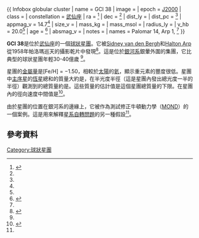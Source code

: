 {{ Infobox globular cluster
| name = GCl 38
| image =
| epoch = [[J2000|J2000]]
| class =
| constellation = [[武仙座|武仙座]]
| ra = {{RA|16|10|59.00}}<ref name="simbad">{{cite web
 | title=GCl 38 -- Globular Cluster
 | work=SIMBAD Astronomical Database
 | url=http://simbad.u-strasbg.fr/simbad/sim-basic?Ident=GCl+38
 | accessdate=2009-07-08
 | archive-date=2013-12-02
 | archive-url=https://web.archive.org/web/20131202224158/http://simbad.u-strasbg.fr/simbad/sim-basic?Ident=GCl+38
 | dead-url=no
 }}</ref>
| dec = {{DEC|14|57|42.0}}<ref name="simbad" />
| dist_ly = {{nowrap|244,000 [[光年|ly]]}}
| dist_pc = {{nowrap|74.7 [[秒差距|kpc]]}}<ref name="aaa448"/>
| appmag_v = 14.7<ref name="aaa448"/>
| size_v =
| mass_kg =
| mass_msol =
| radius_ly =
| v_hb = 20.0<ref name="aaa448"/>
| age = {{nowrap|10 [[Year|Ga]]}}<ref name="aaa448">{{cite journal
 | first=Michael | last=Hilker | date=March 11, 2006
 | title=Probable Member Stars of the Gravitational Theory-Testing Globular Clusters AM 1, Pal 3 and Pal 14
 | journal=Astronomy and Astrophysics | volume=448 | issue=1
 | pages=171–180 | doi=10.1051/0004-6361:20054327 | bibcode=2006A&A...448..171H|arxiv = astro-ph/0510679 }}</ref>
| absmag_v =
| notes =
| names = Palomar 14, Arp 1, {{nowrap|C1608 + 150}}<ref name="simbad" />
}}

'''GCl 38'''是位於[[武仙座|武仙座]]的一個[[球狀星團|球狀星團]]。它被[[Sidney_van_den_Bergh|Sidney van den Bergh]]和[[Halton_Arp|Halton Arp]]從1958年帕洛瑪巡天的攝影乾片中發現<ref>{{cite journal
 | author=Arp, Halton; van den Bergh, Sidney | date=1960
 | title=A New Faint Globular Cluster
 | journal=Publications of the Astronomical Society of the Pacific | volume=72 | issue=48 | pages=48
 | doi=10.1086/127473 | bibcode=1960PASP...72...48A }}</ref>。這是位於[[銀河系|銀河系]]銀暈外圍的集團，它比典型的球狀星團年輕30-40億歲
<ref name="aaa448"/>。

星團的[[金屬量|金屬量]]是[Fe/H] = −1.50，相較於[[太陽|太陽]]的[[氦|氦]]，顯示重元素的豐度很低。星團中[[主序星|主序星]]的[[恆星|恆星]]總和的質量大約是{{nowrap|1340 ± 50 [[太陽質量|太陽質量]]}}，在半光度半徑（這是星團內發出總光度一半的半徑）觀測到的總質量約是{{nowrap|6020 ± 50 太陽質量}}。這些質量的估計值是這個星團總質量的下限。在星團內的徑向速度中間值是{{nowrap|72.19 ± 0.18 km/s}}<ref name="apj137">{{cite journal
 | author=Jordi, K.; Grebel, E. K.; Hilker, M.; Baumgardt, H.; Frank, M.; Kroupa, P.; Haghi, H.; CBtE, P.; Djorgovski, S. G. | title=Testing Fundamental Physics with Distant Star Clusters: Analysis of Observational Data on Palomar 14
 | journal=The Astronomical Journal | volume=137 | issue=6
 | pages=4586–4596 | date=2009
 | doi=10.1088/0004-6256/137/6/4586
 | bibcode=2009AJ....137.4586J |arxiv = 0903.4448 }}</ref>。

由於星團的位置在銀河系的邊緣上，它被作為測試修正牛頓動力學（[[MOND|MOND]]）的一個案例。這是用來解釋[[星系自轉問題|星系自轉問題]]的另一種假設<ref name="apj137"/>。

== 參考資料 ==
{{reflist}}

[[Category:球狀星團|Category:球狀星團]]